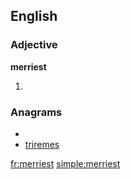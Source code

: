 ==English==

===Adjective===
'''merriest'''

# {{superlative of|[[merry]]}}

===Anagrams===
* {{alphagram|eeimrrst}}
* [[triremes#English|triremes]]

[[fr:merriest]]
[[simple:merriest]]